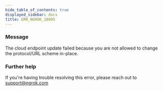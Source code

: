 ```yaml
---
hide_table_of_contents: true
displayed_sidebar: docs
title: ERR_NGROK_18005
---
```


### Message

The cloud endpoint update failed because you are not allowed to change the protocol/URL scheme in-place.

<ErrorDetails />

### Further help

If you're having trouble resolving this error, please reach out to [support@ngrok.com](mailto:support@ngrok.com?subject=Help%20with%20ERR_NGROK_18005)
